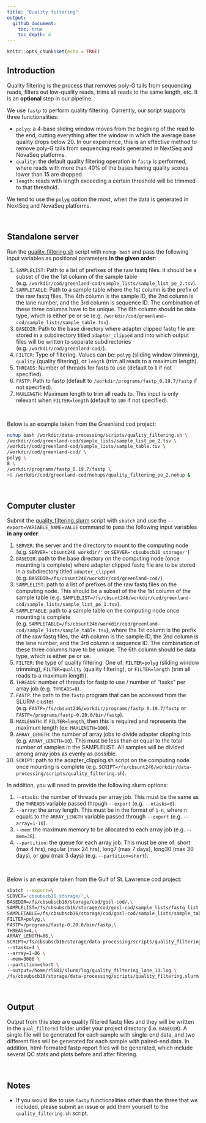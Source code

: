 ```yaml
---
title: "Quality filtering"
output: 
  github_document: 
    toc: true
    toc_depth: 4
---
```


```r
knitr::opts_chunk$set(echo = TRUE)
```

## Introduction

Quality filtering is the process that removes poly-G tails from sequencing reads, filters out low-quality reads, trims all reads to the same length, etc. It is an **optional** step in our pipeline.

We use `fastp` to perform quality filtering. Currently, our script supports three functionalities:

* `polyg`: a 4-base sliding window moves from the begining of the read to the end, cutting everything after the window in which the average base quality drops below 20. In our experience, this is an effective method to remove poly-G tails from sequencing reads generated in NextSeq and NovaSeq platforms.
* `quality`: the default quality filtering operation in `fastp` is performed, where reads with more than 40% of the bases having quality scores lower than 15 are dropped.
* `length`: reads with length exceeding a certain threshold will be trimmed to that threshold.

We tend to use the `polyg` option the most, when the data is generated in NextSeq and NovaSeq platforms. 

<br> 

## Standalone server

Run the [quality_filtering.sh](https://github.com/therkildsen-lab/data-processing/blob/master/scripts/quality_filtering.sh) script with `nohup bash` and pass the following input variables as positional parameters **in the given order**:

1. `SAMPLELIST`: Path to a list of prefixes of the raw fastq files. It should be a subset of the the 1st column of the sample table (e.g. `/workdir/cod/greenland-cod/sample_lists/sample_list_pe_2.tsv`).
2. `SAMPLETABLE`: Path to a sample table where the 1st column is the prefix of the raw fastq files. The 4th column is the sample ID, the 2nd column is the lane number, and the 3rd column is sequence ID. The combination of these three columns have to be unique. The 6th column should be data type, which is either pe or se (e.g. `/workdir/cod/greenland-cod/sample_lists/sample_table.tsv`).
3. `BASEDIR`: Path to the base directory where adapter clipped fastq file are stored in a subdirectory titled `adapter_clipped` and into which output files will be written to separate subdirectories (e.g. `/workdir/cod/greenland-cod/`).
4. `FILTER`: Type of filtering. Values can be: `polyg` (sliding window trimming), `quality` (quality filtering), or `length` (trim all reads to a maximum length).
5. `THREADS`: Number of threads for fastp to use (default to `8` if not specified).
6. `FASTP`: Path to fastp (default to `/workdir/programs/fastp_0.19.7/fastp` if not specified).
7. `MAXLENGTH`: Maximum length to trim all reads to. This input is only relevant when `FILTER=length` (default to `100` if not specified).

<br> 

Below is an example taken from the Greenland cod project:

```bash
nohup bash /workdir/data-processing/scripts/quality_filtering.sh \
/workdir/cod/greenland-cod/sample_lists/sample_list_pe_2.tsv \
/workdir/cod/greenland-cod/sample_lists/sample_table.tsv \
/workdir/cod/greenland-cod/ \
polyg \
8 \
/workdir/programs/fastp_0.19.7/fastp \
>& /workdir/cod/greenland-cod/nohups/quality_filtering_pe_2.nohup &
```

<br> 

## Computer cluster

Submit the [quality_filtering.slurm](https://github.com/therkildsen-lab/data-processing/blob/master/scripts/quality_filtering.slurm) script with `sbatch` and use the `--export=VARIABLE_NAME=VALUE` command to pass the following input variables **in any order**: 

1. `SERVER`: the server and the directory to mount to the computing node (e.g. `SERVER='cbsunt246 workdir/'` or `SERVER='cbsubscb16 storage/'`)
2. `BASEDIR`: path to the base directory on the computing node (once mounting is complete) where adapter clipped fastq file are to be stored in a subdirectory titled `adapter_clipped` (e.g. `BASEDIR=/fs/cbsunt246/workdir/cod/greenland-cod/`).
3. `SAMPLELIST`: path to a list of prefixes of the raw fastq files on the computing node. This should be a subset of the the 1st column of the sample table (e.g. `SAMPLELIST=/fs/cbsunt246/workdir/cod/greenland-cod/sample_lists/sample_list_pe_1.tsv`).
4. `SAMPLETABLE`: path to a sample table on the computing node once mounting is complete (e.g. `SAMPLETABLE=/fs/cbsunt246/workdir/cod/greenland-cod/sample_lists/sample_table.tsv`), where the 1st column is the prefix of the raw fastq files, the 4th column is the sample ID, the 2nd column is the lane number, and the 3rd column is sequence ID. The combination of these three columns have to be unique. The 6th column should be data type, which is either pe or se.
5. `FILTER`: the type of quality filtering. One of: `FILTER=polyg` (sliding window trimming), `FILTER=quality` (quality filtering), or `FILTER=length` (trim all reads to a maximum length). 
6. `THREADS`: number of threads for fastp to use / number of "tasks" per array job (e.g. `THREADS=8`).
7. `FASTP`: the path to the `fastp` program that can be accessed from the SLURM cluster (e.g. `FASTP=/fs/cbsunt246/workdir/programs/fastp_0.19.7/fastp` or `FASTP=/programs/fastp-0.20.0/bin/fastp`). 
8. `MAXLENGTH`: if `FILTER=length`, then this is required and represents the maximum length (ex: `MAXLENGTH=100`).
9. `ARRAY_LENGTH`: the number of array jobs to divide adapter clipping into (e.g. `ARRAY_LENGTH=10`). This must be less than or equal to the total number of samples in the SAMPLELIST. All samples will be divided among array jobs as evenly as possible.
12. `SCRIPT`: path to the adapter_clipping.sh script on the computing node once mounting is complete (e.g. `SCRIPT=/fs/cbsunt246/workdir/data-processing/scripts/quality_filtering.sh`).

In addition, you will need to provide the following slurm options:

1. `--ntasks`: the number of threads per array job. This must be the same as the `THREADS` variable passed through `--export` (e.g. `--ntasks=8`).
2. `--array`: the array length. This must be in the format of `1-n`, where `n` equals to the `ARRAY_LENGTH` variable passed through `--export` (e.g. `--array=1-10`).
3. `--mem`: the maximum memory to be allocated to each array job (e.g. `--mem=3G`).
4. `--partition`: the queue for each array job. This must be one of: short (max 4 hrs), regular (max 24 hrs), long7 (max 7 days), long30 (max 30 days), or gpu (max 3 days) (e.g. `--partition=short`).

<br> 

Below is an example taken from the Gulf of St. Lawrence cod project:

```bash
sbatch --export=\
SERVER='cbsubscb16 storage/',\
BASEDIR=/fs/cbsubscb16/storage/cod/gosl-cod/,\
SAMPLELIST=/fs/cbsubscb16/storage/cod/gosl-cod/sample_lists/fastq_list_lane_13.txt,\
SAMPLETABLE=/fs/cbsubscb16/storage/cod/gosl-cod/sample_lists/sample_table_lane_13.tsv,\
FILTER=polyg,\
FASTP=/programs/fastp-0.20.0/bin/fastp,\
THREADS=4,\
ARRAY_LENGTH=86,\
SCRIPT=/fs/cbsubscb16/storage/data-processing/scripts/quality_filtering.sh \
--ntasks=4 \
--array=1-86 \
--mem=3000 \
--partition=short \
--output=/home/rl683/slurm/log/quality_filtering_lane_13.log \
/fs/cbsubscb16/storage/data-processing/scripts/quality_filtering.slurm
```

<br> 

## Output

Output from this step are quality filtered fastq files and they will be written in the `qual_filtered` folder under your project directory (i.e. `BASEDIR`). A single file will be generated for each sample with single-end data, and two different files will be generated for each sample with paired-end data. In addition, html-formated fastp report files will be generated, which include several QC stats and plots before and after filtering. 

<br> 

## Notes

- If you would like to use `fastp` functionalities other than the three that we included, please submit an issue or add them yourself to the `quality_filtering.sh` script.
